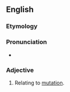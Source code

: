 ==English==

===Etymology===
{{suffix|en|mutate|ive}}

===Pronunciation===
* {{rhymes|en|eɪtɪv|s=3}}

===Adjective===
{{en-adj}}

# Relating to [[mutation]].